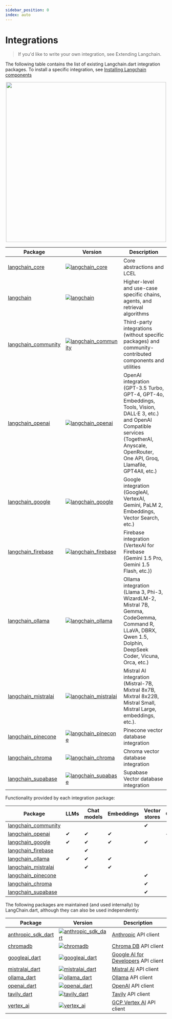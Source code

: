 ```yaml
---
sidebar_position: 0
index: auto
---
```

# Integrations

> If you'd like to write your own integration, see Extending Langchain.

The following table contains the list of existing Langchain.dart integration packages. To install a specific integration, see [Installing Langchain components](/docs/04-how_to/01-installation.md)


<p align="center">
    <img src="https://raw.githubusercontent.com/davidmigloz/langchain_dart/main/docs/img/langchain_packages.png" width="500"></img>
</p>

| Package                                                             | Version                                                                                                                      | Description                                                                                                                                                                                             |
|---------------------------------------------------------------------|------------------------------------------------------------------------------------------------------------------------------|---------------------------------------------------------------------------------------------------------------------------------------------------------------------------------------------------------|
| [langchain_core](https://pub.dev/packages/langchain_core)           | [![langchain_core](https://img.shields.io/pub/v/langchain_core.svg)](https://pub.dev/packages/langchain_core)                | Core abstractions and LCEL                                                                                                                                                                              |
| [langchain](https://pub.dev/packages/langchain)                     | [![langchain](https://img.shields.io/pub/v/langchain.svg)](https://pub.dev/packages/langchain)                               | Higher-level and use-case specific chains, agents, and retrieval algorithms                                                                                                                             |
| [langchain_community](https://pub.dev/packages/langchain_community) | [![langchain_community](https://img.shields.io/pub/v/langchain_community.svg)](https://pub.dev/packages/langchain_community) | Third-party integrations (without specific packages) and community-contributed components and utilities                                                                                                 |
| [langchain_openai](https://pub.dev/packages/langchain_openai)       | [![langchain_openai](https://img.shields.io/pub/v/langchain_openai.svg)](https://pub.dev/packages/langchain_openai)          | OpenAI integration (GPT-3.5 Turbo, GPT-4, GPT-4o, Embeddings, Tools, Vision, DALL·E 3, etc.) and OpenAI Compatible services (TogetherAI, Anyscale, OpenRouter, One API, Groq, Llamafile, GPT4All, etc.) |
| [langchain_google](https://pub.dev/packages/langchain_google)       | [![langchain_google](https://img.shields.io/pub/v/langchain_google.svg)](https://pub.dev/packages/langchain_google)          | Google integration (GoogleAI, VertexAI, Gemini, PaLM 2, Embeddings, Vector Search, etc.)                                                                                                                |
| [langchain_firebase](https://pub.dev/packages/langchain_firebase)   | [![langchain_firebase](https://img.shields.io/pub/v/langchain_firebase.svg)](https://pub.dev/packages/langchain_firebase)    | Firebase integration (VertexAI for Firebase (Gemini 1.5 Pro, Gemini 1.5 Flash, etc.))                                                                                                                   |
| [langchain_ollama](https://pub.dev/packages/langchain_ollama)       | [![langchain_ollama](https://img.shields.io/pub/v/langchain_ollama.svg)](https://pub.dev/packages/langchain_ollama)          | Ollama integration (Llama 3, Phi-3, WizardLM-2, Mistral 7B, Gemma, CodeGemma, Command R, LLaVA, DBRX, Qwen 1.5, Dolphin, DeepSeek Coder, Vicuna, Orca, etc.)                                            |
| [langchain_mistralai](https://pub.dev/packages/langchain_mistralai) | [![langchain_mistralai](https://img.shields.io/pub/v/langchain_mistralai.svg)](https://pub.dev/packages/langchain_mistralai) | Mistral AI integration (Mistral-7B, Mixtral 8x7B, Mixtral 8x22B, Mistral Small, Mistral Large, embeddings, etc.).                                                                                       |
| [langchain_pinecone](https://pub.dev/packages/langchain_pinecone)   | [![langchain_pinecone](https://img.shields.io/pub/v/langchain_pinecone.svg)](https://pub.dev/packages/langchain_pinecone)    | Pinecone vector database integration                                                                                                                                                                    |
| [langchain_chroma](https://pub.dev/packages/langchain_chroma)       | [![langchain_chroma](https://img.shields.io/pub/v/langchain_chroma.svg)](https://pub.dev/packages/langchain_chroma)          | Chroma vector database integration                                                                                                                                                                      |
| [langchain_supabase](https://pub.dev/packages/langchain_supabase)   | [![langchain_supabase](https://img.shields.io/pub/v/langchain_supabase.svg)](https://pub.dev/packages/langchain_supabase)    | Supabase Vector database integration                                                                                                                                                                    |

Functionality provided by each integration package:

| Package                                                             | LLMs | Chat models | Embeddings | Vector stores | Chains | Agents | Tools |
|---------------------------------------------------------------------|------|-------------|------------|---------------|--------|--------|-------|
| [langchain_community](https://pub.dev/packages/langchain_community) |      |             |            | ✔             |        |        | ✔     |
| [langchain_openai](https://pub.dev/packages/langchain_openai)       | ✔    | ✔           | ✔          |               | ✔      | ✔      | ✔     |
| [langchain_google](https://pub.dev/packages/langchain_google)       | ✔    | ✔           | ✔          | ✔             |        |        |       |
| [langchain_firebase](https://pub.dev/packages/langchain_firebase)   |      | ✔           |            |               |        |        |       |
| [langchain_ollama](https://pub.dev/packages/langchain_ollama)       | ✔    | ✔           | ✔          |               |        |        |       |
| [langchain_mistralai](https://pub.dev/packages/langchain_mistralai) |      | ✔           | ✔          |               |        |        |       |
| [langchain_pinecone](https://pub.dev/packages/langchain_pinecone)   |      |             |            | ✔             |        |        |       |
| [langchain_chroma](https://pub.dev/packages/langchain_chroma)       |      |             |            | ✔             |        |        |       |
| [langchain_supabase](https://pub.dev/packages/langchain_supabase)   |      |             |            | ✔             |        |        |       |

The following packages are maintained (and used internally) by LangChain.dart, although they can also be used independently:

| Package                                                           | Version                                                                                                                   | Description                                                         | 
|-------------------------------------------------------------------|---------------------------------------------------------------------------------------------------------------------------|---------------------------------------------------------------------|
| [anthropic_sdk_dart](https://pub.dev/packages/anthropic_sdk_dart) | [![anthropic_sdk_dart](https://img.shields.io/pub/v/anthropic_sdk_dart.svg)](https://pub.dev/packages/anthropic_sdk_dart) | [Anthropic](https://docs.anthropic.com/en/api) API client           |
| [chromadb](https://pub.dev/packages/chromadb)                     | [![chromadb](https://img.shields.io/pub/v/chromadb.svg)](https://pub.dev/packages/chromadb)                               | [Chroma DB](https://trychroma.com/) API client                      |
| [googleai_dart](https://pub.dev/packages/googleai_dart)           | [![googleai_dart](https://img.shields.io/pub/v/googleai_dart.svg)](https://pub.dev/packages/googleai_dart)                | [Google AI for Developers](https://ai.google.dev/) API client       |
| [mistralai_dart](https://pub.dev/packages/mistralai_dart)         | [![mistralai_dart](https://img.shields.io/pub/v/mistralai_dart.svg)](https://pub.dev/packages/mistralai_dart)             | [Mistral AI](https://docs.mistral.ai/api) API client                |
| [ollama_dart](https://pub.dev/packages/ollama_dart)               | [![ollama_dart](https://img.shields.io/pub/v/ollama_dart.svg)](https://pub.dev/packages/ollama_dart)                      | [Ollama](https://ollama.ai/) API client                             |
| [openai_dart](https://pub.dev/packages/openai_dart)               | [![openai_dart](https://img.shields.io/pub/v/openai_dart.svg)](https://pub.dev/packages/openai_dart)                      | [OpenAI](https://platform.openai.com/docs/api-reference) API client |
| [tavily_dart](https://pub.dev/packages/tavily_dart)               | [![tavily_dart](https://img.shields.io/pub/v/tavily_dart.svg)](https://pub.dev/packages/tavily_dart)                      | [Tavily](https://tavily.com) API client                             |
| [vertex_ai](https://pub.dev/packages/vertex_ai)                   | [![vertex_ai](https://img.shields.io/pub/v/vertex_ai.svg)](https://pub.dev/packages/vertex_ai)                            | [GCP Vertex AI](https://cloud.google.com/vertex-ai) API client      |

